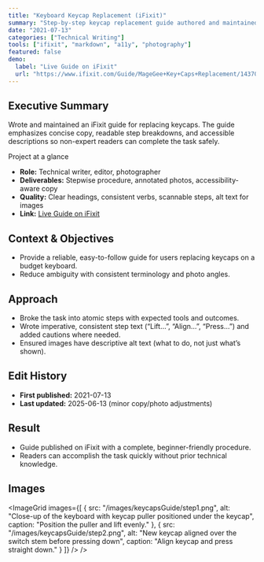 ```yaml
---
title: "Keyboard Keycap Replacement (iFixit)"
summary: "Step-by-step keycap replacement guide authored and maintained on iFixit; clear, accessible instructions with photos."
date: "2021-07-13"
categories: ["Technical Writing"]
tools: ["ifixit", "markdown", "a11y", "photography"]
featured: false
demo:
  label: "Live Guide on iFixit"
  url: "https://www.ifixit.com/Guide/MageGee+Key+Caps+Replacement/143702"
---
```


## Executive Summary
Wrote and maintained an iFixit guide for replacing keycaps. The guide emphasizes concise copy, readable step breakdowns, and accessible descriptions so non-expert readers can complete the task safely.

<Subhead>Project at a glance</Subhead>

- **Role:** Technical writer, editor, photographer  
- **Deliverables:** Stepwise procedure, annotated photos, accessibility-aware copy  
- **Quality:** Clear headings, consistent verbs, scannable steps, alt text for images  
- **Link:** [Live Guide on iFixit](https://www.ifixit.com/Guide/MageGee%20Key%20Caps%20Replacement/143702)

## Context & Objectives
- Provide a reliable, easy-to-follow guide for users replacing keycaps on a budget keyboard.  
- Reduce ambiguity with consistent terminology and photo angles.

## Approach
- Broke the task into atomic steps with expected tools and outcomes.
- Wrote imperative, consistent step text (“Lift…”, “Align…”, “Press…”) and added cautions where needed.
- Ensured images have descriptive alt text (what to do, not just what’s shown).

## Edit History
- **First published:** 2021-07-13  
- **Last updated:** 2025-06-13 (minor copy/photo adjustments)

## Result
- Guide published on iFixit with a complete, beginner-friendly procedure.  
- Readers can accomplish the task quickly without prior technical knowledge.

## Images
<ImageGrid
  images={[
    { src: "/images/keycapsGuide/step1.png", alt: "Close-up of the keyboard with keycap puller positioned under the keycap", caption: "Position the puller and lift evenly." },
    { src: "/images/keycapsGuide/step2.png", alt: "New keycap aligned over the switch stem before pressing down", caption: "Align keycap and press straight down." }
  ]}
/>
/>
